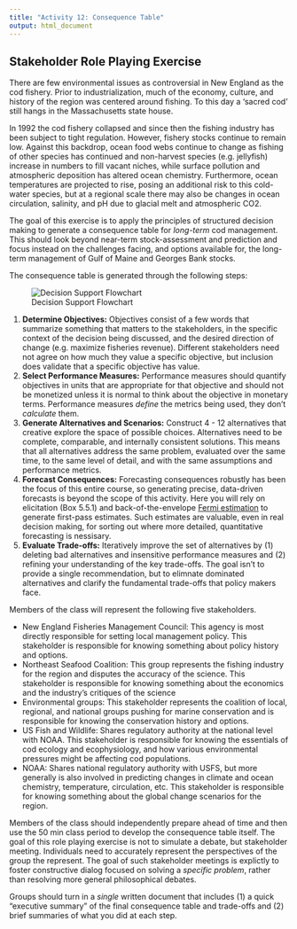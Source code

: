 ```yaml
---
title: "Activity 12: Consequence Table"
output: html_document
---
```


Stakeholder Role Playing Exercise
---------------------------------

There are few environmental issues as controversial in New England as the cod fishery. Prior to industrialization, much of the economy, culture, and history of the region was centered around fishing. To this day a ‘sacred cod’ still hangs in the Massachusetts state house.

In 1992 the cod fishery collapsed and since then the fishing industry has been subject to tight regulation. However, fishery stocks continue to remain low. Against this backdrop, ocean food webs continue to change as fishing of other species has continued and non-harvest species (e.g. jellyfish) increase in numbers to fill vacant niches, while surface pollution and atmospheric deposition has altered ocean chemistry. Furthermore, ocean temperatures are projected to rise, posing an additional risk to this cold-water species, but at a regional scale there may also be changes in ocean circulation, salinity, and pH due to glacial melt and atmospheric CO2.

The goal of this exercise is to apply the principles of structured decision making to generate a consequence table for _long-term_ cod management. This should look beyond near-term stock-assessment and prediction and focus instead on the challenges facing, and options available for, the long-term management of Gulf of Maine and Georges Bank stocks.

The consequence table is generated through the following steps:

![Decision Support Flowchart](images/DecisionSupportFlowchart.50.png)

1. **Determine Objectives:** Objectives consist of a few words that summarize something that matters to the stakeholders, in the specific context of the decision being discussed, and the desired direction of change (e.g. maximize fisheries revenue). Different stakeholders need not agree on how much they value a specific objective, but inclusion does validate that a specific objective has value. 
2. **Select Performance Measures:** Performance measures should quantify objectives in units that are appropriate for that objective and should not be monetized unless it is normal to think about the objective in monetary terms. Performance measures _define_ the metrics being used, they don't _calculate_ them.
3. **Generate Alternatives and Scenarios:** Construct 4 - 12 alternatives that creative explore the space of possible choices. Alternatives need to be complete, comparable, and internally consistent solutions. This means that all alternatives address the same problem, evaluated over the same time, to the same level of detail, and with the same assumptions and performance metrics. 
4. **Forecast Consequences:** Forecasting consequences robustly has been the focus of this entire course, so generating precise, data-driven forecasts is beyond the scope of this activity. Here you will rely on elicitation (Box 5.5.1) and back-of-the-envelope [Fermi estimation](https://en.wikipedia.org/wiki/Fermi_problem) to generate first-pass estimates. Such estimates are valuable, even in real decision making, for sorting out where more detailed, quantitative forecasting is nessisary.
5. **Evaluate Trade-offs:** Iteratively improve the set of alternatives by (1) deleting bad alternatives and insensitive performance measures and (2) refining your understanding of the key trade-offs. The goal isn't to provide a single recommendation, but to elimnate dominated alternatives and clarify the fundamental trade-offs that policy makers face.

Members of the class will represent the following five stakeholders.

*	New England Fisheries Management Council: This agency is most directly responsible for setting local management policy. This stakeholder is responsible for knowing something about policy history and options.
*	Northeast Seafood Coalition: This group represents the fishing industry for the region and disputes the accuracy of the science. This stakeholder is responsible for knowing something about the economics and the industry’s critiques of the science
*	Environmental groups: This stakeholder represents the coalition of local, regional, and national groups pushing for marine conservation and is responsible for knowing the conservation history and options.
*	US Fish and Wildlife: Shares regulatory authority at the national level with NOAA. This stakeholder is responsible for knowing the essentials of cod ecology and ecophysiology, and how various environmental pressures might be affecting cod populations.
*	NOAA: Shares national regulatory authority with USFS, but more generally is also involved in predicting changes in climate and ocean chemistry, temperature, circulation, etc.  This stakeholder is responsible for knowing something about the global change scenarios for the region.

Members of the class should independently prepare ahead of time and then use the 50 min class period to develop the consequence table itself. The goal of this role playing exercise is not to simulate a debate, but stakeholder meeting. Individuals need to accurately represent the perspectives of the group the represent. The goal of such stakeholder meetings is explictly to foster constructive dialog focused on solving a _specific problem_, rather than resolving more general philosophical debates.

Groups should turn in a _single_ written document that includes (1) a quick "executive summary" of the final consequence table and trade-offs and (2) brief summaries of what you did at each step.
